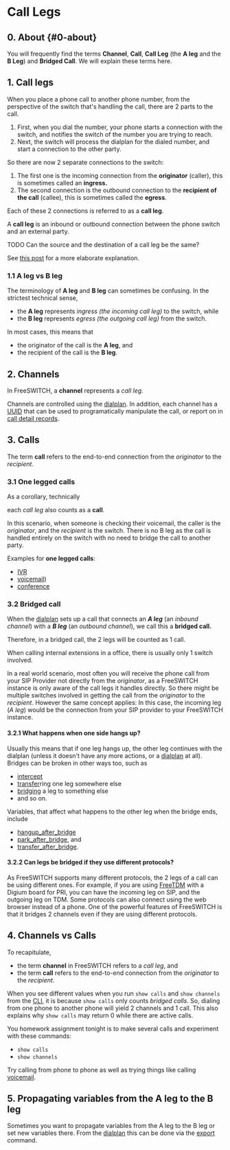 
# Call Legs 



## 0\. About {#0-about}

You will frequently find the terms **Channel**, **Call**, **Call Leg**  (the **A leg** and the **B Leg**) and **Bridged Call**. We will explain these terms here.

## 1\. Call legs

When you place a phone call to another phone number, from the perspective of the switch that's handling the call, there are 2 parts to the call.

1. First, when you dial the number, your phone starts a connection with the switch, and notifies the switch of the number you are trying to reach.
2. Next, the switch will process the dialplan for the dialed number, and start a connection to the other party.

So there are now 2 separate connections to the switch:

1. The first one is the incoming connection from the **originator** (caller), this is sometimes called an **ingress.**
2. The second connection is the outbound connection to the **recipient of the call** (callee), this is sometimes called the **egress**.

Each of these 2 connections is referred to as a **call leg**.

A **call leg** is an inbound or outbound connection between the phone switch and an external party.

TODO Can the source and the destination of a call leg be the same?

See [this post](https://www.certificationkits.com/cisco-certification/ccna-voice-certification-topics-a-labs/ccna-voice-configuring-and-supporting-pstn/ccna-voice-what-are-call-legs/) for a more elaborate explanation.

### 1.1 A leg vs B leg

The terminology of **A leg** and **B leg** can sometimes be confusing. In the strictest technical sense,

* the **A leg** represents _ingress (the incoming call leg)_ to the switch, while
* the **B leg** represents _egress (the outgoing call leg)_ from the switch.

In most cases, this means that

* the originator of the call is the **A leg**, and
* the recipient of the call is the **B leg**.

## 2\. Channels

In FreeSWITCH, a **channel** represents a _call leg_.

Channels are controlled using the [dialplan](../Dialplan/index.mdx#0-about). In addition, each channel has a [UUID](http://en.wikipedia.org/wiki/Uuid) that can be used to programatically manipulate the call, or report on in [call detail records](../Configuration/CDR/index.mdx#about). 

## 3\. Calls

The term **call** refers to the end-to-end connection from the _originator_ to the _recipient_.

### 3.1 One legged calls

As a corollary, technically 

each _call leg_ also counts as a **call**.

In this scenario, when someone is checking their voicemail, the caller is the _originator_, and the _recipient_ is the switch. There is no B leg as the call is handled entirely on the switch with no need to bridge the call to another party.

Examples for **one legged calls**:

* [IVR](../IVR.mdx#about)
* [voicemail](../Modules/mod-voicemail/Voicemail_13174041.mdx))
* [conference](../Modules/mod_conference_3965534.mdx#list)

### 3.2 Bridged call

When the [dialplan](../Dialplan/index.mdx#0-about) sets up a call that connects an _**A leg**_ (an _inbound channel_) with a _**B leg**_ (an _outbound channel_), we call this a **bridged call.**

Therefore, in a bridged call, the 2 legs will be counted as 1 call. 

When calling internal extensions in a office, there is usually only 1 switch involved.

In a real world scenario, most often you will receive the phone call from your SIP Provider not directly from the _originator_, as a FreeSWITCH instance is only aware of the call legs it handles directly. So there might be multiple switches involved in getting the call from the _originator_ to the _recipient_. However the same concept applies: In this case, the incoming leg (_A leg_) would be the connection from your SIP provider to your FreeSWITCH instance.

#### 3.2.1 What happens when one side hangs up?

Usually this means that if one leg hangs up, the other leg continues with the dialplan (unless it doesn't have any more actions, or a [dialplan](../Dialplan/index.mdx#0-about) at all). Bridges can be broken in other ways too, such as

* [intercept](../Modules/mod_dptools_1970333.mdx#c)
* [transfer](../Modules/mod-dptools/6586616.mdx#about)ring one leg somewhere else
* [bridging](../Modules/mod-dptools/6586484.mdx#45-user) a leg to something else
* and so on.

Variables, that affect what happens to the other leg when the bridge ends, include

* [hangup\_after\_bridge](../../Channel-Variables-Catalog/hangup_after_bridge_16352708.mdx)
* [park\_after\_bridge](../../Channel-Variables-Catalog/park_after_bridge_16352736.mdx), and
* [transfer\_after\_bridge](../../Channel-Variables-Catalog/transfer_after_bridge_16353470.mdx).

#### 3.2.2 Can legs be bridged if they use different protocols?

As FreeSWITCH supports many different protocols, the 2 legs of a call can be using different ones. For example, if you are using [FreeTDM](../Client-and-Developer-Interfaces/FreeTDM/Freetdm.conf-Examples_13173079.mdx) with a Digium board for PRI, you can have the incoming leg on SIP, and the outgoing leg on TDM. Some protocols can also connect using the web browser instead of a phone. One of the powerful features of FreeSWITCH is that it bridges 2 channels even if they are using different protocols.

## 4\. Channels vs Calls

To recapitulate, 

* the term **channel** in FreeSWITCH refers to a _call leg_, and
* the term **call** refers to the end-to-end connection from the _originator_ to the _recipient_.

When you see different values when you run `show calls` and `show channels` from the [CLI](../Client-and-Developer-Interfaces/1048948.mdx), it is because `show calls` only counts _bridged calls_. So, dialing from one phone to another phone will yield 2 channels and 1 call. This also explains why `show calls` may return 0 while there are active calls.

You homework assignment tonight is to make several calls and experiment with these commands:

* `show calls`
* `show channels`

Try calling from phone to phone as well as trying things like calling [voicemail](../Modules/mod-voicemail/Voicemail_13174041.mdx).

## 5\. Propagating variables from the A leg to the B leg

Sometimes you want to propagate variables from the A leg to the B leg or set new variables there. From the [dialplan](../Dialplan/index.mdx#0-about) this can be done via the [export](../Modules/mod-dptools/6586592.mdx#about) command.


